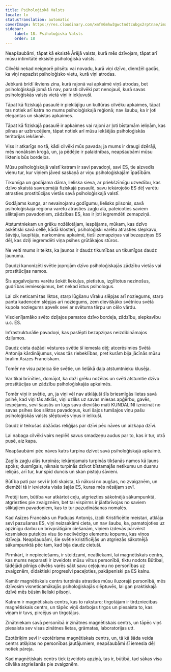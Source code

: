 ```yaml
---
title: Psiholoģiskā Valsts
locale: lv
statusTranslation: automatic
coverImage: https://res.cloudinary.com/xmfm6mhw3gwctndtcubgx2rptnae/image/upload/v1741354419/small_cover_la_gran_rebelion_28716e29d2.webp
sidebar:
    label: 18. Psiholoģiskā Valsts
    order: 18
---
```

Neapšaubāmi, tāpat kā eksistē Ārējā valsts, kurā mēs dzīvojam, tāpat arī mūsu intimitātē eksistē psiholoģiskā valsts.

Cilvēki nekad neignorē pilsētu vai novadu, kurā viņi dzīvo, diemžēl gadās, ka viņi nepazīst psiholoģisko vietu, kurā viņi atrodas.

Jebkurā brīdī ikviens zina, kurā rajonā vai apkaimē viņš atrodas, bet psiholoģiskajā jomā tā nav, parasti cilvēki pat nenojauš, kurā savas psiholoģiskās valsts vietā viņi ir iekļuvuši.

Tāpat kā fiziskajā pasaulē ir pieklājīgu un kultūras cilvēku apkaimes, tāpat tas notiek arī katra no mums psiholoģiskajā reģionā; nav šaubu, ka ir ļoti elegantas un skaistas apkaimes.

Tāpat kā fiziskajā pasaulē ir apkaimes vai rajoni ar ļoti bīstamām ieliņām, kas pilnas ar uzbrucējiem, tāpat notiek arī mūsu iekšējās psiholoģiskās teritorijas iekšienē.

Viss ir atkarīgs no tā, kādi cilvēki mūs pavada; ja mums ir draugi dzērāji, mēs nonāksim krogā, un, ja pēdējie ir palaidnības, neapšaubāmi mūsu liktenis būs bordeļos.

Mūsu psiholoģiskajā valstī katram ir savi pavadoņi, savi ES, tie aizvedīs vienu tur, kur viņiem jāved saskaņā ar viņu psiholoģiskajām īpašībām.

Tikumīga un godājama dāma, lieliska sieva, ar priekšzīmīgu uzvedību, kas dzīvo skaistā savrupmājā fiziskajā pasaulē, savu iekārojošo ES dēļ varētu atrasties prostitūcijas vietās savā psiholoģiskajā valstī.

Godājams kungs, ar nevainojamu godīgumu, lielisks pilsonis, savā psiholoģiskajā reģionā varētu atrasties zagļu alā, pateicoties saviem sliktajiem pavadoņiem, zādzības ES, kas ir ļoti iegremdēti zemapziņā.

Atstumtniekam un grēku nožēlotājam, iespējams, mūkam, kas dzīvo askētiski savā cellē, kādā klosterī, psiholoģiski varētu atrasties slepkavu, šāvēju, laupītāju, narkomānu apkaimē, tieši zemapziņas vai bezapziņas ES dēļ, kas dziļi iegremdēti viņa psihes grūtākajos stūros.

Ne velti mums ir teikts, ka ļaunos ir daudz tikumības un tikumīgos daudz ļaunuma.

Daudzi kanonizēti svētie joprojām dzīvo psiholoģiskajās zādzību vietās vai prostitūcijas namos.

Šis apgalvojums varētu šokēt liekuļus, pietistus, izglītotus nezinošus, gudrības iemiesojumus, bet nekad īstus psihologus.

Lai cik neticami tas liktos, starp lūgšanu vīraku slēpjas arī noziegums, starp panta kadencēm slēpjas arī noziegums, zem dievišķāko svētnīcu svētā kupola noziegums apvelk sevi ar svētuma tērpu un cēlo vārdu.

Viscienījamāko svēto dziļajos pamatos dzīvo bordeļa, zādzību, slepkavību u.c. ES.

Infrastrukturālie pavadoņi, kas paslēpti bezapziņas neizdibināmajos dziļumos.

Daudz cieta dažādi vēstures svētie šī iemesla dēļ; atcerēsimies Svētā Antonija kārdinājumus, visas tās riebeklības, pret kurām bija jācīnās mūsu brālim Asīzes Franciskam.

Tomēr ne visu pateica šie svētie, un lielākā daļa atstumtnieku klusēja.

Var tikai brīnīties, domājot, ka daži grēku nožēlas un svēti atstumtie dzīvo prostitūcijas un zādzību psiholoģiskajās apkaimēs.

Tomēr viņi ir svētie, un, ja viņi vēl nav atklājuši šīs briesmīgās lietas savā psihē, kad viņi tās atklās, viņi uzliks uz savas miesas apģērbu, gavēs, iespējams, sevi šaustīs un lūgs savu dievišķo māti KUNDALINI iznīcināt no savas psihes šos sliktos pavadoņus, kuri šajos tumšajos viņu pašu psiholoģiskās valsts slēptuvēs viņus ir ielikuši.

Daudz ir teikušas dažādas reliģijas par dzīvi pēc nāves un aizkapa dzīvi.

Lai nabaga cilvēki vairs neplēš savus smadzeņu audus par to, kas ir tur, otrā pusē, aiz kapa.

Neapšaubāmi pēc nāves katrs turpina dzīvot savā psiholoģiskajā apkaimē.

Zaglīs zagļu alās turpinās; iekārojamais turpinās tikšanās namos kā ļauns spoks; dusmīgais, niknais turpinās dzīvot bīstamajās netikumu un dusmu ieliņās, arī tur, kur spīd duncis un skan pistoļu šāvieni.

Būtība pati par sevi ir ļoti skaista, tā nākusi no augšas, no zvaigznēm, un diemžēl tā ir ievietota visās šajās ES, kuras mēs nēsājam sevī.

Pretēji tam, būtība var atkārtot ceļu, atgriezties sākotnējā sākumpunktā, atgriezties pie zvaigznēm, bet tai vispirms ir jāatbrīvojas no saviem sliktajiem pavadoņiem, kas to tur pazudināšanas nomalēs.

Kad Asīzes Francisks un Padujas Antonijs, izcili Kristificētie meistari, atklāja sevī pazušanas ES, viņi neizsakāmi cieta, un nav šaubu, ka, pamatojoties uz apzinīgu darbu un brīvprātīgām ciešanām, viņiem izdevās pārvērst kosmiskos putekļos visu šo necilvēcīgo elementu kopumu, kas viņos dzīvoja. Neapšaubāmi, šie svētie kristificējās un atgriezās sākotnējā sākumpunktā pēc tam, kad bija daudz cietuši.

Pirmkārt, ir nepieciešams, ir steidzami, neatliekami, lai magnētiskais centrs, kas mums neparasti ir izveidots mūsu viltus personībā, tiktu nodots Būtībai, tādējādi pilnīgs cilvēks varēs sākt savu ceļojumu no personības uz zvaigznēm, didaktiski progresīvi paceļoties, pakāpeniski pa ES kalnu.

Kamēr magnētiskais centrs turpinās atrasties mūsu iluzorajā personībā, mēs dzīvosim visneticamākajās psiholoģiskajās slēptuvēs, lai gan praktiskajā dzīvē mēs būsim lieliski pilsoņi.

Katram ir magnētiskais centrs, kas to raksturo; tirgotājam ir tirdzniecības magnētiskais centrs, un tāpēc viņš darbojas tirgos un piesaista to, kas viņam ir tuvs, pircējus un tirgotājus.

Zinātniekam savā personībā ir zinātnes magnētiskais centrs, un tāpēc viņš piesaista sev visas zinātnes lietas, grāmatas, laboratorijas utt.

Ezotēriķim sevī ir ezotērisma magnētiskais centrs, un, tā kā šāda veida centrs atšķiras no personības jautājumiem, neapšaubāmi šī iemesla dēļ notiek pāreja.

Kad magnētiskais centrs tiek izveidots apziņā, tas ir, būtībā, tad sākas visa cilvēka atgriešanās pie zvaigznēm.

